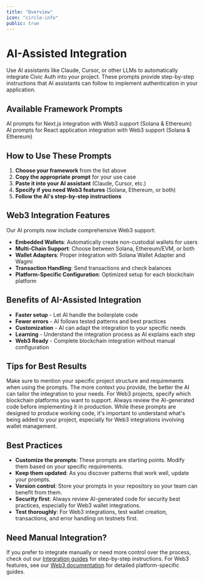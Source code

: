 ```yaml
---
title: "Overview"
icon: "circle-info"
public: true
---
```


# AI-Assisted Integration

Use AI assistants like Claude, Cursor, or other LLMs to automatically integrate Civic Auth into your project. These prompts provide step-by-step instructions that AI assistants can follow to implement authentication in your application.

## Available Framework Prompts

<CardGroup cols={2}>
  <Card title="Next.js" href="/ai-prompts/nextjs" icon="js">
    AI prompts for Next.js integration with Web3 support (Solana & Ethereum)
  </Card>
  <Card title="React" href="/ai-prompts/react" icon="react">
    AI prompts for React application integration with Web3 support (Solana & Ethereum)
  </Card>
</CardGroup>

## How to Use These Prompts

1. **Choose your framework** from the list above
2. **Copy the appropriate prompt** for your use case
3. **Paste it into your AI assistant** (Claude, Cursor, etc.)
4. **Specify if you need Web3 features** (Solana, Ethereum, or both)
5. **Follow the AI's step-by-step instructions**

## Web3 Integration Features

Our AI prompts now include comprehensive Web3 support:

- **Embedded Wallets**: Automatically create non-custodial wallets for users
- **Multi-Chain Support**: Choose between Solana, Ethereum/EVM, or both
- **Wallet Adapters**: Proper integration with Solana Wallet Adapter and Wagmi
- **Transaction Handling**: Send transactions and check balances
- **Platform-Specific Configuration**: Optimized setup for each blockchain platform

## Benefits of AI-Assisted Integration

- **Faster setup** - Let AI handle the boilerplate code
- **Fewer errors** - AI follows tested patterns and best practices
- **Customization** - AI can adapt the integration to your specific needs
- **Learning** - Understand the integration process as AI explains each step
- **Web3 Ready** - Complete blockchain integration without manual configuration

## Tips for Best Results

<Tip>
Make sure to mention your specific project structure and requirements when using the prompts. The more context you provide, the better the AI can tailor the integration to your needs. For Web3 projects, specify which blockchain platforms you want to support.
</Tip>

<Warning>
Always review the AI-generated code before implementing it in production. While these prompts are designed to produce working code, it's important to understand what's being added to your project, especially for Web3 integrations involving wallet management.
</Warning>

## Best Practices

- **Customize the prompts**: These prompts are starting points. Modify them based on your specific requirements.
- **Keep them updated**: As you discover patterns that work well, update your prompts.
- **Version control**: Store your prompts in your repository so your team can benefit from them.
- **Security first**: Always review AI-generated code for security best practices, especially for Web3 wallet integrations.
- **Test thoroughly**: For Web3 integrations, test wallet creation, transactions, and error handling on testnets first.

## Need Manual Integration?

If you prefer to integrate manually or need more control over the process, check out our [Integration guides](/integration) for step-by-step instructions. For Web3 features, see our [Web3 documentation](/web3) for detailed platform-specific guides. 
